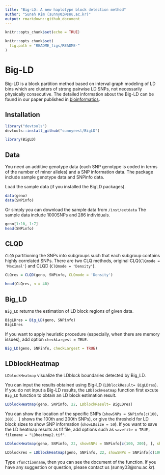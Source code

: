 ```yaml
---
title: "Big-LD: A new haplotype block detection method"
author: "Sunah Kim (sunny03@snu.ac.kr)"
output: rmarkdown::github_document
---
```


```r
knitr::opts_chunk$set(echo = TRUE)
```
```r
knitr::opts_chunk$set(
  fig.path = "README_figs/README-"
)
```

# Big-LD

Big-LD is a block partition method based on interval graph modeling of LD bins which are clusters of strong pairwise LD SNPs, not necessarily physically consecutive.
The detailed information about the Big-LD can be found in our paper published in [bioinformatics](https://academic.oup.com/bioinformatics/article/doi/10.1093/bioinformatics/btx609/4282661/A-new-haplotype-block-detection-method-for-dense).

## Installation
```r
library("devtools")
devtools::install_github("sunnyeesl/BigLD")
```
```r
library(BigLD)
```
## Data

You need an additive genotype data (each SNP genotype is coded in terms of the number of minor alleles) and a SNP information data.
The package include sample genotype data and SNPinfo data. 

Load the sample data (if you installed the BigLD packages).
```r
data(geno)
data(SNPinfo)
```
Or simply you can download the sample data from `/inst/extdata`
The sample data include 1000SNPs and 286 individuals.
```r
geno[1:10, 1:7]
head(SNPinfo)
```

## CLQD

`CLQD` partitioning the SNPs into subgroups such that each subgroup contains highly correlated SNPs.
There are two CLQ methods, original CLQ(`ClQmode = 'Maximal'`) and CLQD (`ClQmode = 'Density'`).

```r
CLQres = CLQD(geno, SNPinfo, CLQmode = 'Density')
```

```r
head(CLQres, n = 40)
```
## Big_LD

`Big_LD` returns the estimation of LD block regions of given data.

```r
BigLDres = Big_LD(geno, SNPinfo)
BigLDres
```
If you want to apply heuristic procedure (especially, when there are memory issues), add option `checkLargest = TRUE`.

```r
Big_LD(geno, SNPinfo, checkLargest = TRUE)
```

## LDblockHeatmap

`LDblockHeatmap` visualize the LDblock boundaries detected by Big_LD.

You can input the results obtained using Big-LD (`LDblockResult= BigLDres`). 
If you do not input a Big-LD results, the `LDblockHeatmap` function first excute `Big_LD` function to obtain an LD block estimation result.

```r
LDblockHeatmap(geno, SNPinfo, 22, LDblockResult= BigLDres)
```

You can show the location of the specific SNPs (`showSNPs = SNPinfo[c(100, 200), ]` shows the 100th and 200th SNPs), 
or give the threshold for LD block sizes to show SNP information (`showLDsize = 50`).
If you want to save the LD heatmap results as tif file, add options such as `savefile = TRUE, filename = "LDheatmap2.tif"`.

```r
LDblockHeatmap(geno, SNPinfo, 22, showSNPs = SNPinfo[c(100, 200), ], showLDsize = 50, savefile = TRUE, filename = "LDheatmap2.tif")
```
```r
LDblockres = LDblockHeatmap(geno, SNPinfo, 22, showSNPs = SNPinfo[c(100, 200), ], showLDsize = 50, savefile = TRUE, filename = "LDheatmap2.tif")
```

Type `?functionname`, then you can see the document of the function.
If you have any suggestion or question, please contact us (sunny03@snu.ac.kr).
